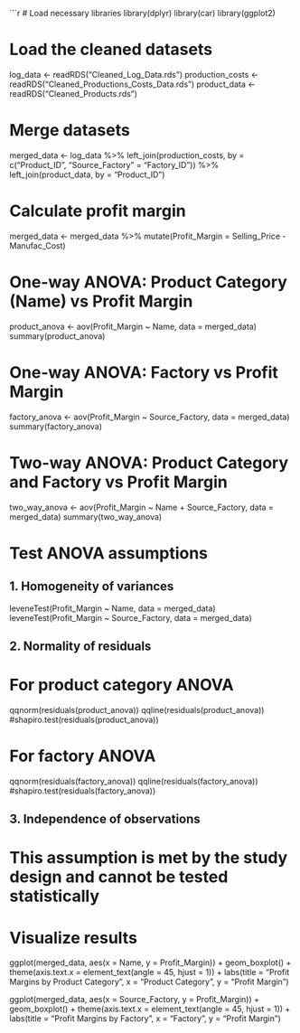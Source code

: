```r
# Load necessary libraries
library(dplyr)
library(car)
library(ggplot2)

# Load the cleaned datasets
log_data <- readRDS("Cleaned_Log_Data.rds")
production_costs <- readRDS("Cleaned_Productions_Costs_Data.rds")
product_data <- readRDS("Cleaned_Products.rds")

# Merge datasets
merged_data <- log_data %>%
  left_join(production_costs, by = c("Product_ID", "Source_Factory" = "Factory_ID")) %>%
  left_join(product_data, by = "Product_ID")

# Calculate profit margin
merged_data <- merged_data %>%
  mutate(Profit_Margin = Selling_Price - Manufac_Cost)

# One-way ANOVA: Product Category (Name) vs Profit Margin
product_anova <- aov(Profit_Margin ~ Name, data = merged_data)
summary(product_anova)

# One-way ANOVA: Factory vs Profit Margin
factory_anova <- aov(Profit_Margin ~ Source_Factory, data = merged_data)
summary(factory_anova)

# Two-way ANOVA: Product Category and Factory vs Profit Margin
two_way_anova <- aov(Profit_Margin ~ Name + Source_Factory, data = merged_data)
summary(two_way_anova)

# Test ANOVA assumptions

## 1. Homogeneity of variances
leveneTest(Profit_Margin ~ Name, data = merged_data)
leveneTest(Profit_Margin ~ Source_Factory, data = merged_data)

## 2. Normality of residuals
# For product category ANOVA
qqnorm(residuals(product_anova))
qqline(residuals(product_anova))
#shapiro.test(residuals(product_anova))

# For factory ANOVA
qqnorm(residuals(factory_anova))
qqline(residuals(factory_anova))
#shapiro.test(residuals(factory_anova))

## 3. Independence of observations
# This assumption is met by the study design and cannot be tested statistically

# Visualize results
ggplot(merged_data, aes(x = Name, y = Profit_Margin)) +
  geom_boxplot() +
  theme(axis.text.x = element_text(angle = 45, hjust = 1)) +
  labs(title = "Profit Margins by Product Category", x = "Product Category", y = "Profit Margin")

ggplot(merged_data, aes(x = Source_Factory, y = Profit_Margin)) +
  geom_boxplot() +
  theme(axis.text.x = element_text(angle = 45, hjust = 1)) +
  labs(title = "Profit Margins by Factory", x = "Factory", y = "Profit Margin")
